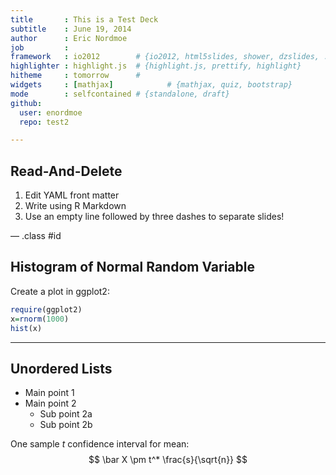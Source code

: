 ```yaml
---
title       : This is a Test Deck
subtitle    : June 19, 2014
author      : Eric Nordmoe
job         : 
framework   : io2012        # {io2012, html5slides, shower, dzslides, ...}
highlighter : highlight.js  # {highlight.js, prettify, highlight}
hitheme     : tomorrow      # 
widgets     : [mathjax]            # {mathjax, quiz, bootstrap}
mode        : selfcontained # {standalone, draft}
github:
  user: enordmoe
  repo: test2

---
```


## Read-And-Delete

1. Edit YAML front matter
2. Write using R Markdown
3. Use an empty line followed by three dashes to separate slides!

--- .class #id 

## Histogram of Normal Random Variable

Create a plot in ggplot2:
```r
require(ggplot2)
x=rnorm(1000)
hist(x)
```

---

## Unordered Lists

* Main point 1
* Main point 2
  + Sub point 2a
  + Sub point 2b
  
One sample $t$ confidence interval for mean:
$$
\bar X \pm t^* \frac{s}{\sqrt{n}}
$$
  






